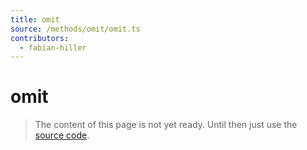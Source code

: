 ```yaml
---
title: omit
source: /methods/omit/omit.ts
contributors:
  - fabian-hiller
---
```


# omit

> The content of this page is not yet ready. Until then just use the [source code](https://github.com/fabian-hiller/valibot/blob/main/library/src/methods/omit/omit.ts).
